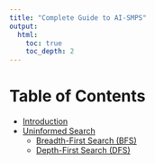 ```yaml
---
title: "Complete Guide to AI-SMPS"
output: 
  html: 
    toc: true
    toc_depth: 2
---
```


<!-- Google tag (gtag.js) -->
<script async src="https://www.googletagmanager.com/gtag/js?id=G-43XXVJQ0JD"></script>
<script>
  window.dataLayer = window.dataLayer || [];
  function gtag(){dataLayer.push(arguments);}
  gtag('js', new Date());

  gtag('config', 'G-43XXVJQ0JD');
</script>

# Table of Contents

- [Introduction](introduction.qmd)
- [Uninformed Search](uninformed.qmd)
  - [Breadth-First Search (BFS)](bfs.qmd)
  - [Depth-First Search (DFS)](dfs.qmd)
